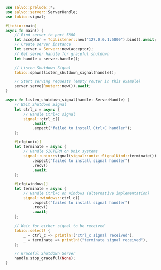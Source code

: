 
```rust  title="graceful-shutdown/src/main.rs"
use salvo::prelude::*;
use salvo::server::ServerHandle;
use tokio::signal;

#[tokio::main]
async fn main() {
    // Bind server to port 5800
    let acceptor = TcpListener::new("127.0.0.1:5800").bind().await;
    // Create server instance
    let server = Server::new(acceptor);
    // Get server handle for graceful shutdown
    let handle = server.handle();

    // Listen Shutdown Signal
    tokio::spawn(listen_shutdown_signal(handle));

    // Start serving requests (empty router in this example)
    server.serve(Router::new()).await;
}

async fn listen_shutdown_signal(handle: ServerHandle) {
    // Wait Shutdown Signal
    let ctrl_c = async {
        // Handle Ctrl+C signal
        signal::ctrl_c()
            .await
            .expect("failed to install Ctrl+C handler");
    };

    #[cfg(unix)]
    let terminate = async {
        // Handle SIGTERM on Unix systems
        signal::unix::signal(signal::unix::SignalKind::terminate())
            .expect("failed to install signal handler")
            .recv()
            .await;
    };

    #[cfg(windows)]
    let terminate = async {
        // Handle Ctrl+C on Windows (alternative implementation)
        signal::windows::ctrl_c()
            .expect("failed to install signal handler")
            .recv()
            .await;
    };

    // Wait for either signal to be received
    tokio::select! {
        _ = ctrl_c => println!("ctrl_c signal received"),
        _ = terminate => println!("terminate signal received"),
    };

    // Graceful Shutdown Server
    handle.stop_graceful(None);
}

```